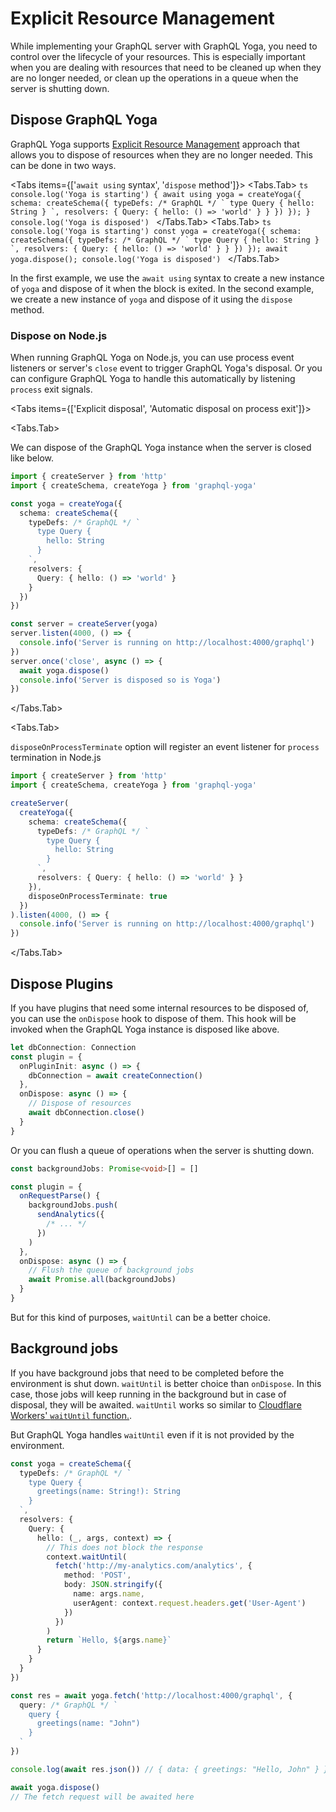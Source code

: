 # Explicit Resource Management


While implementing your GraphQL server with GraphQL Yoga, you need to control over the lifecycle of
your resources. This is especially important when you are dealing with resources that need to be
cleaned up when they are no longer needed, or clean up the operations in a queue when the server is
shutting down.

## Dispose GraphQL Yoga

GraphQL Yoga supports
[Explicit Resource Management](https://www.typescriptlang.org/docs/handbook/release-notes/typescript-5-2.html#using-declarations-and-explicit-resource-management)
approach that allows you to dispose of resources when they are no longer needed. This can be done in
two ways.

<Tabs items={['`await using` syntax', '`dispose` method']}>
  <Tabs.Tab>
    ```ts
    console.log('Yoga is starting')
    {
        await using yoga = createYoga({
            schema: createSchema({
                typeDefs: /* GraphQL */ `
                    type Query {
                        hello: String
                    }
                `,
                resolvers: {
                    Query: {
                        hello: () => 'world'
                    }
                }
            })
        });
    }
    console.log('Yoga is disposed')
    ```
    </Tabs.Tab>
    <Tabs.Tab>
    ```ts
    console.log('Yoga is starting')
    const yoga = createYoga({
        schema: createSchema({
            typeDefs: /* GraphQL */ `
                type Query {
                    hello: String
                }
            `,
            resolvers: {
                Query: {
                    hello: () => 'world'
                }
            }
        })
    });
    await yoga.dispose();
    console.log('Yoga is disposed')
    ```
    </Tabs.Tab>
</Tabs>

In the first example, we use the `await using` syntax to create a new instance of `yoga` and dispose
of it when the block is exited. In the second example, we create a new instance of `yoga` and
dispose of it using the `dispose` method.

### Dispose on Node.js

When running GraphQL Yoga on Node.js, you can use process event listeners or server's `close` event
to trigger GraphQL Yoga's disposal. Or you can configure GraphQL Yoga to handle this automatically
by listening `process` exit signals.

<Tabs items={['Explicit disposal', 'Automatic disposal on process exit']}>

<Tabs.Tab>

We can dispose of the GraphQL Yoga instance when the server is closed like below.

```ts
import { createServer } from 'http'
import { createSchema, createYoga } from 'graphql-yoga'

const yoga = createYoga({
  schema: createSchema({
    typeDefs: /* GraphQL */ `
      type Query {
        hello: String
      }
    `,
    resolvers: {
      Query: { hello: () => 'world' }
    }
  })
})

const server = createServer(yoga)
server.listen(4000, () => {
  console.info('Server is running on http://localhost:4000/graphql')
})
server.once('close', async () => {
  await yoga.dispose()
  console.info('Server is disposed so is Yoga')
})
```

</Tabs.Tab>

<Tabs.Tab>

`disposeOnProcessTerminate` option will register an event listener for `process` termination in
Node.js

```ts
import { createServer } from 'http'
import { createSchema, createYoga } from 'graphql-yoga'

createServer(
  createYoga({
    schema: createSchema({
      typeDefs: /* GraphQL */ `
        type Query {
          hello: String
        }
      `,
      resolvers: { Query: { hello: () => 'world' } }
    }),
    disposeOnProcessTerminate: true
  })
).listen(4000, () => {
  console.info('Server is running on http://localhost:4000/graphql')
})
```

</Tabs.Tab>

</Tabs>

## Dispose Plugins

If you have plugins that need some internal resources to be disposed of, you can use the `onDispose`
hook to dispose of them. This hook will be invoked when the GraphQL Yoga instance is disposed like
above.

```ts
let dbConnection: Connection
const plugin = {
  onPluginInit: async () => {
    dbConnection = await createConnection()
  },
  onDispose: async () => {
    // Dispose of resources
    await dbConnection.close()
  }
}
```

Or you can flush a queue of operations when the server is shutting down.

```ts
const backgroundJobs: Promise<void>[] = []

const plugin = {
  onRequestParse() {
    backgroundJobs.push(
      sendAnalytics({
        /* ... */
      })
    )
  },
  onDispose: async () => {
    // Flush the queue of background jobs
    await Promise.all(backgroundJobs)
  }
}
```

But for this kind of purposes, `waitUntil` can be a better choice.

## Background jobs

If you have background jobs that need to be completed before the environment is shut down.
`waitUntil` is better choice than `onDispose`. In this case, those jobs will keep running in the
background but in case of disposal, they will be awaited. `waitUntil` works so similar to
[Cloudflare Workers' `waitUntil` function.](https://developers.cloudflare.com/workers/runtime-apis/handlers/fetch/#parameters).

But GraphQL Yoga handles `waitUntil` even if it is not provided by the environment.

```ts
const yoga = createSchema({
  typeDefs: /* GraphQL */ `
    type Query {
      greetings(name: String!): String
    }
  `,
  resolvers: {
    Query: {
      hello: (_, args, context) => {
        // This does not block the response
        context.waitUntil(
          fetch('http://my-analytics.com/analytics', {
            method: 'POST',
            body: JSON.stringify({
              name: args.name,
              userAgent: context.request.headers.get('User-Agent')
            })
          })
        )
        return `Hello, ${args.name}`
      }
    }
  }
})

const res = await yoga.fetch('http://localhost:4000/graphql', {
  query: /* GraphQL */ `
    query {
      greetings(name: "John")
    }
  `
})

console.log(await res.json()) // { data: { greetings: "Hello, John" } }

await yoga.dispose()
// The fetch request will be awaited here
```

```

```
